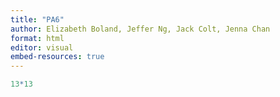 ```yaml
---
title: "PA6"
author: Elizabeth Boland, Jeffer Ng, Jack Colt, Jenna Chan
format: html
editor: visual
embed-resources: true
---
```


```r
13*13

```
